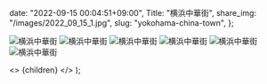 
  date: "2022-09-15 00:04:51+09:00",
  Title: "横浜中華街",
  share_img: "/images/2022_09_15_1.jpg",
  slug: "yokohama-china-town",
};

![横浜中華街](/images/2022_09_15_1.jpg)
![横浜中華街](/images/2022_09_15_2.jpg)
![横浜中華街](/images/2022_09_15_3.jpg)
![横浜中華街](/images/2022_09_15_4.jpg)
![横浜中華街](/images/2022_09_15_5.jpg)
![横浜中華街](/images/2022_09_15_6.jpg)

  <>
    <Head>
      <title>{meta.Title} | 異郷好実</title>
    </Head>
    <PostLayout meta={meta}>{children}</PostLayout>
  </>
);
